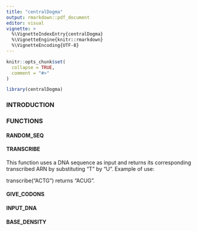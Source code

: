 ```yaml
---
title: "centralDogma"
output: rmarkdown::pdf_document
editor: visual
vignette: >
  %\VignetteIndexEntry{centralDogma}
  %\VignetteEngine{knitr::rmarkdown}
  %\VignetteEncoding{UTF-8}
---
```


```r
knitr::opts_chunk$set(
  collapse = TRUE,
  comment = "#>"
)
```

```r
library(centralDogma)
```

### INTRODUCTION

### FUNCTIONS

#### RANDOM_SEQ

#### TRANSCRIBE

This function uses a DNA sequence as input and returns its corresponding transcribed ARN by substituting "T" by "U". Example of use:

transcribe("ACTG") returns "ACUG".

#### GIVE_CODONS

#### INPUT_DNA

#### BASE_DENSITY
